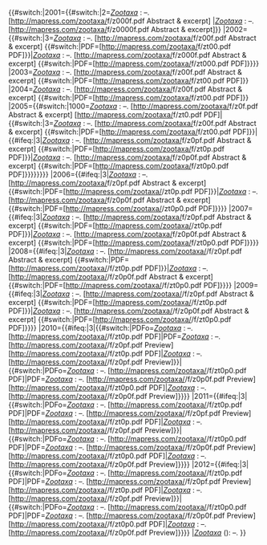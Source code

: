 <includeonly>{{#switch:{{{1}}}|2001={{#switch:{{str len|{{{2}}}}}|2=[[ISSN 1175-5326|''Zootaxa'']] {{{2}}}: {{{3}}}–{{{4}}}. [http://mapress.com/zootaxa/{{{1}}}f/z000{{{2}}}f.pdf Abstract & excerpt] |[[ISSN 1175-5326|''Zootaxa'']] {{{2}}}: {{{3}}}–{{{4}}}. [http://mapress.com/zootaxa/{{{1}}}f/z0000{{{2}}}f.pdf Abstract & excerpt]}}
|2002={{#switch:{{str len|{{{2}}}}}|3=[[ISSN 1175-5326|''Zootaxa'']] {{{2}}}: {{{3}}}–{{{4}}}. [http://mapress.com/zootaxa/{{{1}}}f/z00{{{2}}}f.pdf Abstract & excerpt] {{#switch:{{{5}}}|PDF=[http://mapress.com/zootaxa/{{{1}}}f/zt00{{{2}}}.pdf PDF]}}|[[ISSN 1175-5326|''Zootaxa'']] {{{2}}}: {{{3}}}–{{{4}}}. [http://mapress.com/zootaxa/{{{1}}}f/z000{{{2}}}f.pdf Abstract & excerpt] {{#switch:{{{5}}}|PDF=[http://mapress.com/zootaxa/{{{1}}}f/zt000{{{2}}}.pdf PDF]}}}}
|2003=[[ISSN 1175-5326|''Zootaxa'']] {{{2}}}: {{{3}}}–{{{4}}}. [http://mapress.com/zootaxa/{{{1}}}f/z00{{{2}}}f.pdf Abstract & excerpt] {{#switch:{{{5}}}|PDF=[http://mapress.com/zootaxa/{{{1}}}f/zt00{{{2}}}.pdf PDF]}}
|2004=[[ISSN 1175-5326|''Zootaxa'']] {{{2}}}: {{{3}}}–{{{4}}}. [http://mapress.com/zootaxa/{{{1}}}f/z00{{{2}}}f.pdf Abstract & excerpt] {{#switch:{{{5}}}|PDF=[http://mapress.com/zootaxa/{{{1}}}f/zt00{{{2}}}.pdf PDF]}}
|2005={{#switch:{{{2}}}|1000=[[ISSN 1175-5326|''Zootaxa'']] {{{2}}}: {{{3}}}–{{{4}}}. [http://mapress.com/zootaxa/{{{1}}}f/z0{{{2}}}f.pdf Abstract & excerpt] [http://mapress.com/zootaxa/{{{1}}}f/zt0{{{2}}}.pdf PDF]|{{#switch:{{str len|{{{2}}}}}|3=[[ISSN 1175-5326|''Zootaxa'']] {{{2}}}: {{{3}}}–{{{4}}}. [http://mapress.com/zootaxa/{{{1}}}f/z00{{{2}}}f.pdf Abstract & excerpt] {{#switch:{{{5}}}|PDF=[http://mapress.com/zootaxa/{{{1}}}f/zt00{{{2}}}.pdf PDF]}}|{{#ifeq:{{str len|{{{4}}}}}|3|[[ISSN 1175-5326|''Zootaxa'']] {{{2}}}: {{{3}}}–{{{4}}}. [http://mapress.com/zootaxa/{{{1}}}f/z0{{{2}}}p{{{4}}}f.pdf Abstract & excerpt] {{#switch:{{{5}}}|PDF=[http://mapress.com/zootaxa/{{{1}}}f/zt0{{{2}}}p{{{4}}}.pdf PDF]}}|[[ISSN 1175-5326|''Zootaxa'']] {{{2}}}: {{{3}}}–{{{4}}}. [http://mapress.com/zootaxa/{{{1}}}f/z0{{{2}}}p0{{{4}}}f.pdf Abstract & excerpt] {{#switch:{{{5}}}|PDF=[http://mapress.com/zootaxa/{{{1}}}f/zt0{{{2}}}p0{{{4}}}.pdf PDF]}}}}}}}}
|2006={{#ifeq:{{str len|{{{4}}}}}|3|[[ISSN 1175-5326|''Zootaxa'']] {{{2}}}: {{{3}}}–{{{4}}}. [http://mapress.com/zootaxa/{{{1}}}f/z0{{{2}}}p{{{4}}}f.pdf Abstract & excerpt] {{#switch:{{{5}}}|PDF=[http://mapress.com/zootaxa/{{{1}}}/zt0{{{2}}}p{{{4}}}.pdf PDF]}}|[[ISSN 1175-5326|''Zootaxa'']] {{{2}}}: {{{3}}}–{{{4}}}. [http://mapress.com/zootaxa/{{{1}}}f/z0{{{2}}}p0{{{4}}}f.pdf Abstract & excerpt] {{#switch:{{{5}}}|PDF=[http://mapress.com/zootaxa/{{{1}}}/zt0{{{2}}}p0{{{4}}}.pdf PDF]}}}}
|2007={{#ifeq:{{str len|{{{4}}}}}|3|[[ISSN 1175-5326|''Zootaxa'']] {{{2}}}: {{{3}}}–{{{4}}}. [http://mapress.com/zootaxa/{{{1}}}f/z0{{{2}}}p{{{4}}}f.pdf Abstract & excerpt] {{#switch:{{{5}}}|PDF=[http://mapress.com/zootaxa/{{{1}}}/zt0{{{2}}}p{{{4}}}.pdf PDF]}}|[[ISSN 1175-5326|''Zootaxa'']] {{{2}}}: {{{3}}}–{{{4}}}. [http://mapress.com/zootaxa/{{{1}}}f/z0{{{2}}}p0{{{4}}}f.pdf Abstract & excerpt] {{#switch:{{{5}}}|PDF=[http://mapress.com/zootaxa/{{{1}}}f/zt0{{{2}}}p0{{{4}}}.pdf PDF]}}}}
|2008={{#ifeq:{{str len|{{{4}}}}}|3|[[ISSN 1175-5326|''Zootaxa'']] {{{2}}}: {{{3}}}–{{{4}}}. [http://mapress.com/zootaxa/{{{1}}}/f/z0{{{2}}}p{{{4}}}f.pdf Abstract & excerpt] {{#switch:{{{5}}}|PDF=[http://mapress.com/zootaxa/{{{1}}}/f/zt0{{{2}}}p{{{4}}}.pdf PDF]}}|[[ISSN 1175-5326|''Zootaxa'']] {{{2}}}: {{{3}}}–{{{4}}}. [http://mapress.com/zootaxa/{{{1}}}/f/z0{{{2}}}p0{{{4}}}f.pdf Abstract & excerpt] {{#switch:{{{5}}}|PDF=[http://mapress.com/zootaxa/{{{1}}}/f/zt0{{{2}}}p0{{{4}}}.pdf PDF]}}}}
|2009={{#ifeq:{{str len|{{{4}}}}}|3|[[ISSN 1175-5326|''Zootaxa'']] {{{2}}}: {{{3}}}–{{{4}}}. [http://mapress.com/zootaxa/{{{1}}}/f/z0{{{2}}}p{{{4}}}f.pdf Abstract & excerpt] {{#switch:{{{5}}}|PDF=[http://mapress.com/zootaxa/{{{1}}}/f/zt0{{{2}}}p{{{4}}}.pdf PDF]}}|[[ISSN 1175-5326|''Zootaxa'']] {{{2}}}: {{{3}}}–{{{4}}}. [http://mapress.com/zootaxa/{{{1}}}/f/z0{{{2}}}p0{{{4}}}f.pdf Abstract & excerpt] {{#switch:{{{5}}}|PDF=[http://mapress.com/zootaxa/{{{1}}}/f/zt0{{{2}}}p0{{{4}}}.pdf PDF]}}}}
|2010={{#ifeq:{{str len|{{{4}}}}}|3|{{#switch:{{{5}}}|PDFo=[[ISSN 1175-5326|''Zootaxa'']] {{{2}}}: {{{3}}}–{{{4}}}. [http://mapress.com/zootaxa/{{{1}}}/f/zt0{{{2}}}p{{{4}}}.pdf PDF]|PDF=[[ISSN 1175-5326|''Zootaxa'']] {{{2}}}: {{{3}}}–{{{4}}}. [http://mapress.com/zootaxa/{{{1}}}/f/z0{{{2}}}p{{{4}}}f.pdf Preview] [http://mapress.com/zootaxa/{{{1}}}/f/zt0{{{2}}}p{{{4}}}.pdf PDF]|[[ISSN 1175-5326|''Zootaxa'']] {{{2}}}: {{{3}}}–{{{4}}}. [http://mapress.com/zootaxa/{{{1}}}/f/z0{{{2}}}p{{{4}}}f.pdf Preview]}}|{{#switch:{{{5}}}|PDFo=[[ISSN 1175-5326|''Zootaxa'']] {{{2}}}: {{{3}}}–{{{4}}}. [http://mapress.com/zootaxa/{{{1}}}/f/zt0{{{2}}}p0{{{4}}}.pdf PDF]|PDF=[[ISSN 1175-5326|''Zootaxa'']] {{{2}}}: {{{3}}}–{{{4}}}. [http://mapress.com/zootaxa/{{{1}}}/f/z0{{{2}}}p0{{{4}}}f.pdf Preview] [http://mapress.com/zootaxa/{{{1}}}/f/zt0{{{2}}}p0{{{4}}}.pdf PDF]|[[ISSN 1175-5326|''Zootaxa'']] {{{2}}}: {{{3}}}–{{{4}}}. [http://mapress.com/zootaxa/{{{1}}}/f/z0{{{2}}}p0{{{4}}}f.pdf Preview]}}}}
|2011={{#ifeq:{{str len|{{{4}}}}}|3|{{#switch:{{{5}}}|PDFo=[[ISSN 1175-5326|''Zootaxa'']] {{{2}}}: {{{3}}}–{{{4}}}. [http://mapress.com/zootaxa/{{{1}}}/f/zt0{{{2}}}p{{{4}}}.pdf PDF]|PDF=[[ISSN 1175-5326|''Zootaxa'']] {{{2}}}: {{{3}}}–{{{4}}}. [http://mapress.com/zootaxa/{{{1}}}/f/z0{{{2}}}p{{{4}}}f.pdf Preview] [http://mapress.com/zootaxa/{{{1}}}/f/zt0{{{2}}}p{{{4}}}.pdf PDF]|[[ISSN 1175-5326|''Zootaxa'']] {{{2}}}: {{{3}}}–{{{4}}}. [http://mapress.com/zootaxa/{{{1}}}/f/z0{{{2}}}p{{{4}}}f.pdf Preview]}}|{{#switch:{{{5}}}|PDFo=[[ISSN 1175-5326|''Zootaxa'']] {{{2}}}: {{{3}}}–{{{4}}}. [http://mapress.com/zootaxa/{{{1}}}/f/zt0{{{2}}}p0{{{4}}}.pdf PDF]|PDF=[[ISSN 1175-5326|''Zootaxa'']] {{{2}}}: {{{3}}}–{{{4}}}. [http://mapress.com/zootaxa/{{{1}}}/f/z0{{{2}}}p0{{{4}}}f.pdf Preview] [http://mapress.com/zootaxa/{{{1}}}/f/zt0{{{2}}}p0{{{4}}}.pdf PDF]|[[ISSN 1175-5326|''Zootaxa'']] {{{2}}}: {{{3}}}–{{{4}}}. [http://mapress.com/zootaxa/{{{1}}}/f/z0{{{2}}}p0{{{4}}}f.pdf Preview]}}}}
|2012={{#ifeq:{{str len|{{{4}}}}}|3|{{#switch:{{{5}}}|PDFo=[[ISSN 1175-5326|''Zootaxa'']] {{{2}}}: {{{3}}}–{{{4}}}. [http://mapress.com/zootaxa/{{{1}}}/f/zt0{{{2}}}p{{{4}}}.pdf PDF]|PDF=[[ISSN 1175-5326|''Zootaxa'']] {{{2}}}: {{{3}}}–{{{4}}}. [http://mapress.com/zootaxa/{{{1}}}/f/z0{{{2}}}p{{{4}}}f.pdf Preview] [http://mapress.com/zootaxa/{{{1}}}/f/zt0{{{2}}}p{{{4}}}.pdf PDF]|[[ISSN 1175-5326|''Zootaxa'']] {{{2}}}: {{{3}}}–{{{4}}}. [http://mapress.com/zootaxa/{{{1}}}/f/z0{{{2}}}p{{{4}}}f.pdf Preview]}}|{{#switch:{{{5}}}|PDFo=[[ISSN 1175-5326|''Zootaxa'']] {{{2}}}: {{{3}}}–{{{4}}}. [http://mapress.com/zootaxa/{{{1}}}/f/zt0{{{2}}}p0{{{4}}}.pdf PDF]|PDF=[[ISSN 1175-5326|''Zootaxa'']] {{{2}}}: {{{3}}}–{{{4}}}. [http://mapress.com/zootaxa/{{{1}}}/f/z0{{{2}}}p0{{{4}}}f.pdf Preview] [http://mapress.com/zootaxa/{{{1}}}/f/zt0{{{2}}}p0{{{4}}}.pdf PDF]|[[ISSN 1175-5326|''Zootaxa'']] {{{2}}}: {{{3}}}–{{{4}}}. [http://mapress.com/zootaxa/{{{1}}}/f/z0{{{2}}}p0{{{4}}}f.pdf Preview]}}}}
|[[ISSN 1175-5326|''Zootaxa'']] {{{2}}} ({{{3}}}): {{{4}}}–{{{5}}}. {{doi|10.11646/zootaxa.{{{2}}}.{{{3}}}.{{{6}}}}}}}</includeonly><noinclude>{{Documentation}}</noinclude>